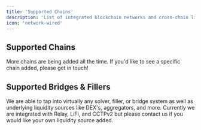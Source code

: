 ```yaml
---
title: 'Supported Chains'
description: 'List of integrated blockchain networks and cross-chain liquidity providers'
icon: 'network-wired'
---
```



## Supported Chains

<ChainsWithFeesPart2 env="all" id="complete-networks-table" />

More chains are being added all the time. If you'd like to see a specific chain added, please get in touch!

## Supported Bridges & Fillers

We are able to tap into virtually any solver, filler, or bridge system as well as underlying liquidity sources like DEX's, aggregators, and more. Currently we are integrated with Relay, LiFi, and CCTPv2 but please contact us if you would like your own liquidity source added.
